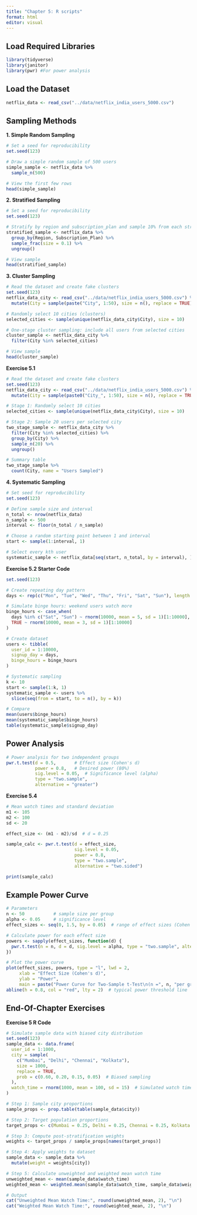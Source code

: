 ---
title: "Chapter 5: R scripts"
format: html
editor: visual
---

## Load Required Libraries

```{r}
library(tidyverse)
library(janitor)
library(pwr) #For power analysis
```

## Load the Dataset

```{r}
netflix_data <- read_csv("../data/netflix_india_users_5000.csv")
```

## Sampling Methods

**1. Simple Random Sampling**

```{r}
# Set a seed for reproducibility
set.seed(123)

# Draw a simple random sample of 500 users
simple_sample <- netflix_data %>%
  sample_n(500)

# View the first few rows
head(simple_sample)
```

**2. Stratified Sampling**

```{r}
# Set a seed for reproducibility
set.seed(123)

# Stratify by region and subscription_plan and sample 10% from each stratum
stratified_sample <- netflix_data %>%
  group_by(Region, Subscription_Plan) %>%
  sample_frac(size = 0.1) %>%
  ungroup()

# View sample
head(stratified_sample)

```

**3. Cluster Sampling**

```{r}
# Read the dataset and create fake clusters
set.seed(123)
netflix_data_city <- read_csv("../data/netflix_india_users_5000.csv") %>%
  mutate(City = sample(paste("City", 1:50), size = n(), replace = TRUE))

# Randomly select 10 cities (clusters)
selected_cities <- sample(unique(netflix_data_city$City), size = 10)

# One-stage cluster sampling: include all users from selected cities
cluster_sample <- netflix_data_city %>%
  filter(City %in% selected_cities)

# View sample
head(cluster_sample)
```

**Exercise 5.1**

```{r}
# Read the dataset and create fake clusters
set.seed(123)
netflix_data_city <- read_csv("../data/netflix_india_users_5000.csv") %>%
  mutate(City = sample(paste0("City_", 1:50), size = n(), replace = TRUE))

# Stage 1: Randomly select 10 cities
selected_cities <- sample(unique(netflix_data_city$City), size = 10)

# Stage 2: Sample 20 users per selected city
two_stage_sample <- netflix_data_city %>%
  filter(City %in% selected_cities) %>%
  group_by(City) %>%
  sample_n(20) %>%
  ungroup()

# Summary table
two_stage_sample %>%
  count(City, name = "Users Sampled")
```

**4. Systematic Sampling**

```{r}
# Set seed for reproducibility
set.seed(123)

# Define sample size and interval
n_total <- nrow(netflix_data)
n_sample <- 500
interval <- floor(n_total / n_sample)

# Choose a random starting point between 1 and interval
start <- sample(1:interval, 1)

# Select every kth user
systematic_sample <- netflix_data[seq(start, n_total, by = interval), ]
```

**Exercise 5.2 Starter Code**

```{r}
set.seed(123)

# Create repeating day pattern
days <- rep(c("Mon", "Tue", "Wed", "Thu", "Fri", "Sat", "Sun"), length.out = 10000)

# Simulate binge hours: weekend users watch more
binge_hours <- case_when(
  days %in% c("Sat", "Sun") ~ rnorm(10000, mean = 5, sd = 1)[1:10000],
  TRUE ~ rnorm(10000, mean = 3, sd = 1)[1:10000]
)

# Create dataset
users <- tibble(
  user_id = 1:10000,
  signup_day = days,
  binge_hours = binge_hours
)

# Systematic sampling
k <- 10
start <- sample(1:k, 1)
systematic_sample <- users %>%
  slice(seq(from = start, to = n(), by = k))

# Compare
mean(users$binge_hours)
mean(systematic_sample$binge_hours)
table(systematic_sample$signup_day)

```

## Power Analysis

```{r}
# Power analysis for two independent groups
pwr.t.test(d = 0.5,       # Effect size (Cohen's d)
           power = 0.8,   # Desired power (80%)
           sig.level = 0.05,  # Significance level (alpha)
           type = "two.sample",
           alternative = "greater")
```

**Exercise 5.4**

```{r}
# Mean watch times and standard deviation
m1 <- 105
m2 <- 100
sd <- 20

effect_size <- (m1 - m2)/sd  # d = 0.25

sample_calc <- pwr.t.test(d = effect_size,
                          sig.level = 0.05,
                          power = 0.8,
                          type = "two.sample",
                          alternative = "two.sided")

print(sample_calc)

```

## Example Power Curve

```{r}
# Parameters
n <- 50           # sample size per group
alpha <- 0.05     # significance level
effect_sizes <- seq(0, 1.5, by = 0.05)  # range of effect sizes (Cohen's d)

# Calculate power for each effect size
powers <- sapply(effect_sizes, function(d) {
  pwr.t.test(n = n, d = d, sig.level = alpha, type = "two.sample", alternative = "greater")$power
})

# Plot the power curve
plot(effect_sizes, powers, type = "l", lwd = 2,
     xlab = "Effect Size (Cohen's d)",
     ylab = "Power",
     main = paste("Power Curve for Two-Sample t-Test\n(n =", n, "per group, alpha =", alpha, ")"))
abline(h = 0.8, col = "red", lty = 2)  # typical power threshold line
```

## **End-Of-Chapter Exercises**

**Exercise 5 R Code**

```{r}
# Simulate sample data with biased city distribution
set.seed(123)
sample_data <- data.frame(
  user_id = 1:1000,
  city = sample(
    c("Mumbai", "Delhi", "Chennai", "Kolkata"),
    size = 1000,
    replace = TRUE,
    prob = c(0.60, 0.20, 0.15, 0.05)  # Biased sampling
  ),
  watch_time = rnorm(1000, mean = 100, sd = 15)  # Simulated watch time
)

# Step 1: Sample city proportions
sample_props <- prop.table(table(sample_data$city))

# Step 2: Target population proportions
target_props <- c(Mumbai = 0.25, Delhi = 0.25, Chennai = 0.25, Kolkata = 0.25)

# Step 3: Compute post-stratification weights
weights <- target_props / sample_props[names(target_props)]

# Step 4: Apply weights to dataset
sample_data <- sample_data %>%
  mutate(weight = weights[city])

# Step 5: Calculate unweighted and weighted mean watch time
unweighted_mean <- mean(sample_data$watch_time)
weighted_mean <- weighted.mean(sample_data$watch_time, sample_data$weight)

# Output
cat("Unweighted Mean Watch Time:", round(unweighted_mean, 2), "\n")
cat("Weighted Mean Watch Time:", round(weighted_mean, 2), "\n")

```
